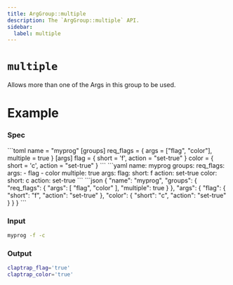 ```yaml
---
title: ArgGroup::multiple
description: The `ArgGroup::multiple` API.
sidebar:
  label: multiple
---
```



# `multiple` <LinkButton href="https://docs.rs/clap/latest/clap/struct.ArgGroup.html#method.multiple" icon="open-book" variant="minimal"></LinkButton>

<Badge text="since 0.1.0" size="small" />

Allows more than one of the Args in this group to be used.

# Example

### Spec

<Tabs syncKey="format">
  <TabItem label="TOML">
```toml
name = "myprog"
[groups]
req_flags = { args = ["flag", "color"], multiple = true }
[args]
flag = { short = 'f', action = "set-true" }
color = { short = 'c', action = "set-true" }
```
  </TabItem>
  <TabItem label="YAML">
```yaml
name: myprog
groups:
  req_flags:
    args:
    - flag
    - color
    multiple: true
args:
  flag:
    short: f
    action: set-true
  color:
    short: c
    action: set-true
```
  </TabItem>
  <TabItem label="JSON">
```json
{
  "name": "myprog",
  "groups": {
    "req_flags": {
      "args": [
        "flag",
        "color"
      ],
      "multiple": true
    }
  },
  "args": {
    "flag": {
      "short": "f",
      "action": "set-true"
    },
    "color": {
      "short": "c",
      "action": "set-true"
    }
  }
}
```
  </TabItem>
</Tabs>

### Input

```bash
myprog -f -c
```

### Output

```bash
claptrap_flag='true'
claptrap_color='true'
```
